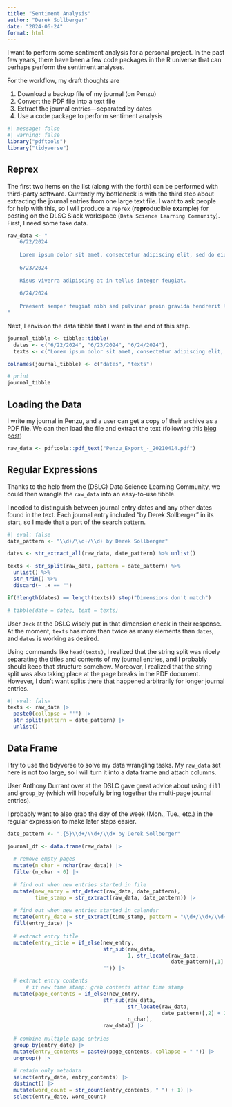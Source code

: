 ```yaml
---
title: "Sentiment Analysis"
author: "Derek Sollberger"
date: "2024-06-24"
format: html
---
```


I want to perform some sentiment analysis for a personal project. In the past few years, there have been a few code packages in the R universe that can perhaps perform the sentiment analyses.

For the workflow, my draft thoughts are

(1) Download a backup file of my journal (on Penzu)
(2) Convert the PDF file into a text file
(3) Extract the journal entries---separated by dates
(4) Use a code package to perform sentiment analysis

```r
#| message: false
#| warning: false
library("pdftools")
library("tidyverse")
```


## Reprex

The first two items on the list (along with the forth) can be performed with third-party software.  Currently my bottleneck is with the third step about extracting the journal entries from one large text file.  I want to ask people for help with this, so I will produce a `reprex` (**repr**oducible **ex**ample) for posting on the DLSC Slack workspace (`Data Science Learning Community`). First, I need some fake data.

```r
raw_data <- "
    6/22/2024
    
    Lorem ipsum dolor sit amet, consectetur adipiscing elit, sed do eiusmod tempor incididunt ut labore et dolore magna aliqua.
    
    6/23/2024
    
    Risus viverra adipiscing at in tellus integer feugiat.
    
    6/24/2024
    
    Praesent semper feugiat nibh sed pulvinar proin gravida hendrerit lectus.
"
```

Next, I envision the data tibble that I want in the end of this step.

```r
journal_tibble <- tibble::tibble(
  dates <- c("6/22/2024", "6/23/2024", "6/24/2024"),
  texts <- c("Lorem ipsum dolor sit amet, consectetur adipiscing elit, sed do eiusmod tempor incididunt ut labore et dolore magna aliqua.", "Risus viverra adipiscing at in tellus integer feugiat.", "Praesent semper feugiat nibh sed pulvinar proin gravida hendrerit lectus."))

colnames(journal_tibble) <- c("dates", "texts")

# print
journal_tibble
```

## Loading the Data

I write my journal in Penzu, and a user can get a copy of their archive as a PDF file. We can then load the file and extract the text (following this [blog post](https://finnstats.com/2021/06/15/extract-text-from-pdf-in-r-and-word-detection/))

```r
raw_data <- pdftools::pdf_text("Penzu_Export_-_20210414.pdf")
```

## Regular Expressions

Thanks to the help from the (DSLC) Data Science Learning Community, we could then wrangle the `raw_data` into an easy-to-use tibble.

I needed to distinguish between journal entry dates and any other dates found in the text. Each journal entry included "by Derek Sollberger" in its start, so I made that a part of the search pattern.

```r
#| eval: false
date_pattern <- "\\d+/\\d+/\\d+ by Derek Sollberger"

dates <- str_extract_all(raw_data, date_pattern) %>% unlist()

texts <- str_split(raw_data, pattern = date_pattern) %>%
  unlist() %>%
  str_trim() %>%
  discard(~ .x == "")

if(!length(dates) == length(texts)) stop("Dimensions don't match")

# tibble(date = dates, text = texts)
```

User `Jack` at the DSLC wisely put in that dimension check in their response.  At the moment, `texts` has more than twice as many elements than `dates`, and `dates` is working as desired.

Using commands like `head(texts)`, I realized that the string split was nicely separating the titles and contents of my journal entries, and I probably should keep that structure somehow.  Moreover, I realized that the string split was also taking place at the page breaks in the PDF document.  However, I don't want splits there that happened arbitrarily for longer journal entries.

```r
#| eval: false
texts <- raw_data |>
  paste0(collapse = "'") |>
  str_split(pattern = date_pattern) |>
  unlist()
```

## Data Frame

I try to use the tidyverse to solve my data wrangling tasks.  My `raw_data` set here is not too large, so I will turn it into a data frame and attach columns.

User Anthony Durrant over at the DSLC gave great advice about using `fill` and `group_by` (which will hopefully bring together the multi-page journal entries).

I probably want to also grab the day of the week (Mon., Tue., etc.) in the regular expression to make later steps easier.

```r
date_pattern <- ".{5}\\d+/\\d+/\\d+ by Derek Sollberger"

journal_df <- data.frame(raw_data) |>
  
  # remove empty pages
  mutate(n_char = nchar(raw_data)) |>
  filter(n_char > 0) |>
  
  # find out when new entries started in file
  mutate(new_entry = str_detect(raw_data, date_pattern),
         time_stamp = str_extract(raw_data, date_pattern)) |>
   
  # find out when new entries started in calendar
  mutate(entry_date = str_extract(time_stamp, pattern = "\\d+/\\d+/\\d+")) |>
  fill(entry_date) |>
  
  # extract entry title
  mutate(entry_title = if_else(new_entry,
                               str_sub(raw_data,
                                       1, str_locate(raw_data,
                                                     date_pattern)[,1] - 2),
                               "")) |>

  # extract entry contents
      # if new time stamp: grab contents after time stamp
  mutate(page_contents = if_else(new_entry,
                               str_sub(raw_data,
                                       str_locate(raw_data,
                                                  date_pattern)[,2] + 2,
                                       n_char),
                               raw_data)) |>
  
  # combine multiple-page entries
  group_by(entry_date) |>
  mutate(entry_contents = paste0(page_contents, collapse = " ")) |>
  ungroup() |>
  
  # retain only metadata
  select(entry_date, entry_contents) |>
  distinct() |>
  mutate(word_count = str_count(entry_contents, " ") + 1) |>
  select(entry_date, word_count)
```

